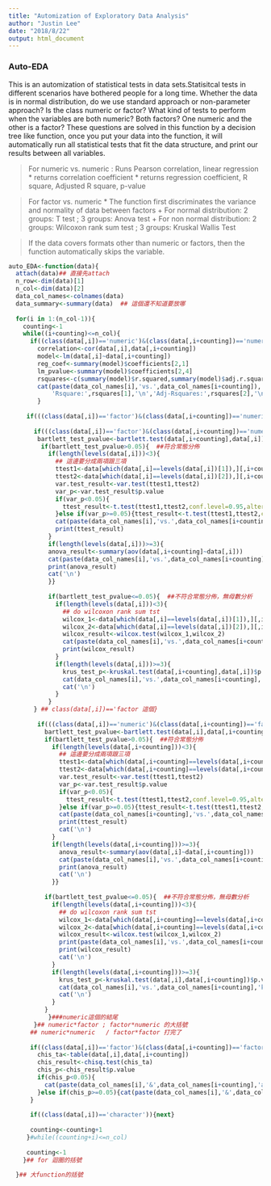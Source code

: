 ```yaml
---
title: "Automization of Exploratory Data Analysis"
author: "Justin Lee"
date: "2018/8/22"
output: html_document
---
```

### Auto-EDA

This is an automization of statistical tests in data sets.Statisitcal tests in different scenarios have bothered people for a long time. Whether the data is in normal distribution, do we use standard approach or non-parameter approach? Is the class numeric or factor? What kind of tests to perform when the variables are both numeric? Both factors? One numeric and the other is a factor? These questions are solved in this function by a decision tree like function, once you put your data into the function, it will automatically run all statistical tests that fit the data structure, and print our results between all variables.

> For numeric vs. numeric : Runs Pearson correlation, linear regression
  * returns correlation coefficient
  * returns regression coefficient, R square, Adjusted R square, p-value

> For factor vs. numeric
  * The function first discriminates the variance and normality of data between factors
    + For normal distribution: 2 groups: T test ; 3 groups: Anova test
    + For non normal distribution: 2 groups: Wilcoxon rank sum test ; 3 groups: Kruskal Wallis Test

> If the data covers formats other than numeric or factors, then the function automatically skips the variable.


```r

auto_EDA<-function(data){
  attach(data)## 直接先attach
  n_row<-dim(data)[1]
  n_col<-dim(data)[2]
  data_col_names<-colnames(data)
  data_summary<-summary(data)  ## 這個還不知道要放哪
  
  for(i in 1:(n_col-1)){
    counting<-1
    while((i+counting)<=n_col){
      if((class(data[,i])=='numeric')&(class(data[,i+counting])=='numeric')){
        correlation<-cor(data[,i],data[,i+counting])
        model<-lm(data[,i]~data[,i+counting])
        reg_coef<-summary(model)$coefficients[2,1]
        lm_pvalue<-summary(model)$coefficients[2,4]  
        rsquares<-c(summary(model)$r.squared,summary(model)$adj.r.squared)  
        cat(paste(data_col_names[i],'vs.',data_col_names[i+counting]),'\n','Correlation:',correlation,'\n','linear model coefficient',reg_coef,'\n','p-value:',lm_pvalue,'\n',
            'Rsquare:',rsquares[1],'\n','Adj-Rsquares:',rsquares[2],'\n','\n')
        }
      
     if(((class(data[,i])=='factor')&(class(data[,i+counting])=='numeric'))|((class(data[,i])=='numeric')&(class(data[,i+counting])=='factor'))){
       
       if(((class(data[,i])=='factor')&(class(data[,i+counting])=='numeric'))){  # now i is factor
        bartlett_test_pvalue<-bartlett.test(data[,i+counting],data[,i])$p.value    ## change to use shapiro.test??
         if(bartlett_test_pvalue>0.05){  ##符合常態分佈
           if(length(levels(data[,i]))<3){
             ## 這邊要分成兩項跟三項
             ttest1<-data[which(data[,i]==levels(data[,i])[1]),][,i+counting]
             ttest2<-data[which(data[,i]==levels(data[,i])[2]),][,i+counting]
             var.test_result<-var.test(ttest1,ttest2)
             var_p<-var.test_result$p.value
             if(var_p<0.05){
               ttest_result<-t.test(ttest1,ttest2,conf.level=0.95,alternative='two.sided',var.equal = F)
             }else if(var_p>=0.05){ttest_result<-t.test(ttest1,ttest2,conf.level=0.95,alternative='two.sided',var.equal = T)}
             cat(paste(data_col_names[i],'vs.',data_col_names[i+counting],':','ttest_result='),'\n')
             print(ttest_result)
           }
           if(length(levels(data[,i]))>=3){
           anova_result<-summary(aov(data[,i+counting]~data[,i]))
           cat(paste(data_col_names[i],'vs.',data_col_names[i+counting]),'Anova results=:','\n')
           print(anova_result)
           cat('\n')
           }}
        
           if(bartlett_test_pvalue<=0.05){  ##不符合常態分佈，無母數分析
             if(length(levels(data[,i]))<3){
               ## do wilcoxon rank sum tst
               wilcox_1<-data[which(data[,i]==levels(data[,i])[1]),][,i+counting]
               wilcox_2<-data[which(data[,i]==levels(data[,i])[2]),][,i+counting]
               wilcox_result<-wilcox.test(wilcox_1,wilcox_2)
               cat(paste(data_col_names[i],'vs.',data_col_names[i+counting],':','wilcoxon test result='),'\n')
               print(wilcox_result)
             }
             if(length(levels(data[,i]))>=3){
               krus_test_p<-kruskal.test(data[,i+counting],data[,i])$p.value
               cat(data_col_names[i],'vs.',data_col_names[i+counting],'kruskal wallis test p value:',krus_test_p,'\n')
               cat('\n')
             }
           }
       } ## class(data[,i])=='factor 這個}
        
        if(((class(data[,i])=='numeric')&(class(data[,i+counting])=='factor'))){  ##現在是第i個是numeric
          bartlett_test_pvalue<-bartlett.test(data[,i],data[,i+counting])$p.value
          if(bartlett_test_pvalue>0.05){  ##符合常態分佈
            if(length(levels(data[,i+counting]))<3){
              ## 這邊要分成兩項跟三項
              ttest1<-data[which(data[,i+counting]==levels(data[,i+counting])[1]),][,i]
              ttest2<-data[which(data[,i+counting]==levels(data[,i+counting])[2]),][,i]
              var.test_result<-var.test(ttest1,ttest2)
              var_p<-var.test_result$p.value
              if(var_p<0.05){
                ttest_result<-t.test(ttest1,ttest2,conf.level=0.95,alternative='two.sided',var.equal = F)
              }else if(var_p>=0.05){ttest_result<-t.test(ttest1,ttest2,conf.level=0.95,alternative='two.sided',var.equal = T)}
              cat(paste(data_col_names[i+counting],'vs.',data_col_names[i],':','ttest_result='),'\n')
              print(ttest_result)
              cat('\n')
            }
            if(length(levels(data[,i+counting]))>=3){
              anova_result<-summary(aov(data[,i]~data[,i+counting]))
              cat(paste(data_col_names[i],'vs.',data_col_names[i+counting]),'  Anova results=','\n')
              print(anova_result)
              cat('\n')
            }}
          
          if(bartlett_test_pvalue<=0.05){  ##不符合常態分佈，無母數分析
            if(length(levels(data[,i+counting]))<3){
              ## do wilcoxon rank sum tst
              wilcox_1<-data[which(data[,i+counting]==levels(data[,i+counting])[1]),][,i]
              wilcox_2<-data[which(data[,i+counting]==levels(data[,i+counting])[2]),][,i]
              wilcox_result<-wilcox.test(wilcox_1,wilcox_2)
              print(paste(data_col_names[i],'vs.',data_col_names[i+counting],':','wilcoxon test result='),'\n')
              print(wilcox_result)
              cat('\n')
            }
            if(length(levels(data[,i+counting]))>=3){
              krus_test_p<-kruskal.test(data[,i],data[,i+counting])$p.value
              cat(data_col_names[i],'vs.',data_col_names[i+counting],'kruskal wallis test p value:',krus_test_p,'\n')
              cat('\n')
            }
          }
           }###numeric這個的結尾
       }## numeric*factor ; factor*numeric 的大括號
      ## numeric*numeric   / factor*factor 打完了 
      
      if((class(data[,i])=='factor')&(class(data[,i+counting])=='factor')){
        chis_ta<-table(data[,i],data[,i+counting])
        chis_result<-chisq.test(chis_ta)
        chis_p<-chis_result$p.value
        if(chis_p<0.05){
          cat(paste(data_col_names[i],'&',data_col_names[i+counting],'are significantly correlated ; chi square test p_value < 0.05'),'chisq-pvalue:',chis_p,'\n')
        }else if(chis_p>=0.05){cat(paste(data_col_names[i],'&',data_col_names[i+counting],'are not significantly correlated; chi square test p_value >= 0.05 '),'chisq-pvalue:',chis_p,'\n')}
      }
      
      if((class(data[,i])=='character')){next}
 
      counting<-counting+1
     }#while((counting+i)<=n_col)
      
     counting<-1
    }## for 迴圈的括號
 
  }## 大function的括號
  
```


